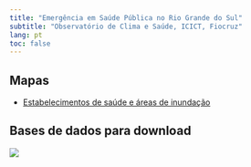 ```yaml
---
title: "Emergência em Saúde Pública no Rio Grande do Sul"
subtitle: "Observatório de Clima e Saúde, ICICT, Fiocruz"
lang: pt
toc: false
---
```


## Mapas

-   [Estabelecimentos de saúde e áreas de inundação](https://rfsaldanha.github.io/sauders/maps/cnes){target="_blank"}

## Bases de dados para download

[![](https://zenodo.org/badge/DOI/10.5281/zenodo.11164564.svg)](https://doi.org/10.5281/zenodo.11164564){target="_blank"}
